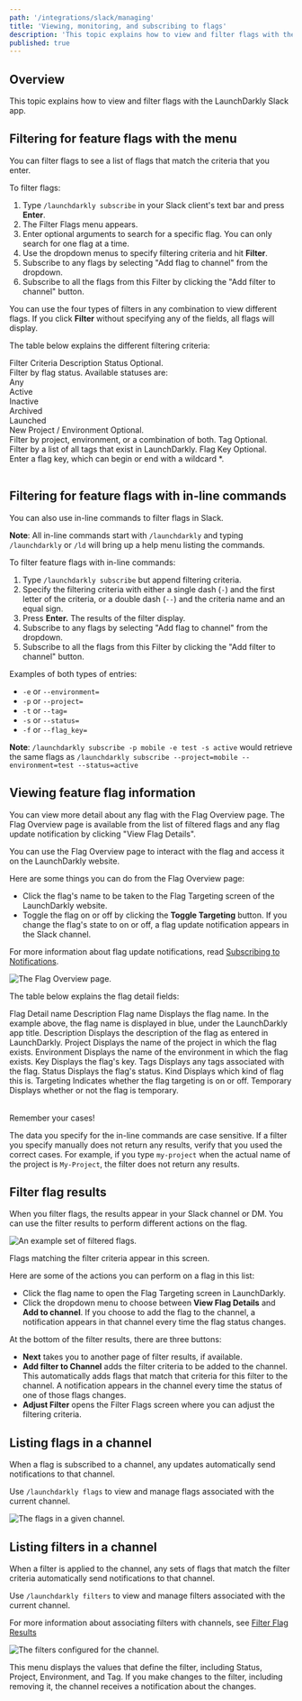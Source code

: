 ```yaml
---
path: '/integrations/slack/managing'
title: 'Viewing, monitoring, and subscribing to flags'
description: 'This topic explains how to view and filter flags with the LaunchDarkly Slack app.'
published: true
---
```


## Overview

This topic explains how to view and filter flags with the LaunchDarkly Slack app.

## Filtering for feature flags with the menu

You can filter flags to see a list of flags that match the criteria that you enter.

To filter flags:

1. Type `/launchdarkly subscribe` in your Slack client's text bar and press **Enter**.
2. The Filter Flags menu appears.
3. Enter optional arguments to search for a specific flag. You can only search for one flag at a time.
4. Use the dropdown menus to specify filtering criteria and hit **Filter**.
5. Subscribe to any flags by selecting "Add flag to channel" from the dropdown.
6. Subscribe to all the flags from this Filter by clicking the "Add filter to channel" button.

You can use the four types of filters in any combination to view different flags. If you click **Filter** without specifying any of the fields, all flags will display.

The table below explains the different filtering criteria:

<Table>
  <TableHeader>
    <TableHeadCell>Filter Criteria</TableHeadCell>
    <TableHeadCell>Description</TableHeadCell>
  </TableHeader>
  <TableBody>
    <TableRow>
      <TableCell>Status</TableCell>
      <TableCell>
        Optional.
        <br />
        Filter by flag status. Available statuses are:
        <br />
        Any
        <br />
        Active
        <br />
        Inactive
        <br />
        Archived
        <br />
        Launched
        <br />
        New
      </TableCell>
    </TableRow>
    <TableRow>
      <TableCell>Project / Environment</TableCell>
      <TableCell>
        Optional.
        <br />
        Filter by project, environment, or a combination of both.
      </TableCell>
    </TableRow>
    <TableRow>
      <TableCell>Tag</TableCell>
      <TableCell>
        Optional.
        <br />
        Filter by a list of all tags that exist in LaunchDarkly.
      </TableCell>
    </TableRow>
    <TableRow>
      <TableCell>Flag Key</TableCell>
      <TableCell>
        Optional.
        <br />
        Enter a flag key, which can begin or end with a wildcard *.
      </TableCell>
    </TableRow>
  </TableBody>
</Table>

## Filtering for feature flags with in-line commands

You can also use in-line commands to filter flags in Slack.

**Note**: All in-line commands start with `/launchdarkly` and typing `/launchdarkly` or `/ld` will bring up a help menu listing the commands.

To filter feature flags with in-line commands:

1. Type `/launchdarkly subscribe` but append filtering criteria.
2. Specify the filtering criteria with either a single dash (`-`) and the first letter of the criteria, or a double dash (`--`) and the criteria name and an equal sign.
3. Press **Enter.** The results of the filter display.
4. Subscribe to any flags by selecting "Add flag to channel" from the dropdown.
5. Subscribe to all the flags from this Filter by clicking the "Add filter to channel" button.

Examples of both types of entries:

- `-e` or `--environment=`
- `-p` or `--project=`
- `-t` or `--tag=`
- `-s` or `--status=`
- `-f` or `--flag_key=`

**Note**: `/launchdarkly subscribe -p mobile -e test -s active` would retrieve the same flags as `/launchdarkly subscribe --project=mobile --environment=test --status=active`

## Viewing feature flag information

You can view more detail about any flag with the Flag Overview page. The Flag Overview page is available from the list of filtered flags and any flag update notification by clicking "View Flag Details".

You can use the Flag Overview page to interact with the flag and access it on the LaunchDarkly website.

Here are some things you can do from the Flag Overview page:

- Click the flag's name to be taken to the Flag Targeting screen of the LaunchDarkly website.
- Toggle the flag on or off by clicking the **Toggle Targeting** button. If you change the flag's state to on or off, a flag update notification appears in the Slack channel.

For more information about flag update notifications, read [Subscribing to Notifications](/integrations/slack/notifications).

![The Flag Overview page.](../../images/slack-flag-overview.png)

The table below explains the flag detail fields:

<Table>
  <TableHeader>
    <TableHeadCell>Flag Detail name</TableHeadCell>
    <TableHeadCell>Description</TableHeadCell>
  </TableHeader>
  <TableBody>
    <TableRow>
      <TableCell>Flag name</TableCell>
      <TableCell>
        Displays the flag name. In the example above, the flag name is displayed in blue, under the LaunchDarkly app
        title.
      </TableCell>
    </TableRow>
    <TableRow>
      <TableCell>Description</TableCell>
      <TableCell>Displays the description of the flag as entered in LaunchDarkly.</TableCell>
    </TableRow>
    <TableRow>
      <TableCell>Project</TableCell>
      <TableCell>Displays the name of the project in which the flag exists.</TableCell>
    </TableRow>
    <TableRow>
      <TableCell>Environment</TableCell>
      <TableCell>Displays the name of the environment in which the flag exists.</TableCell>
    </TableRow>
    <TableRow>
      <TableCell>Key</TableCell>
      <TableCell>Displays the flag's key.</TableCell>
    </TableRow>
    <TableRow>
      <TableCell>Tags</TableCell>
      <TableCell>Displays any tags associated with the flag.</TableCell>
    </TableRow>
    <TableRow>
      <TableCell>Status</TableCell>
      <TableCell>Displays the flag's status.</TableCell>
    </TableRow>
    <TableRow>
      <TableCell>Kind</TableCell>
      <TableCell>Displays which kind of flag this is.</TableCell>
    </TableRow>
    <TableRow>
      <TableCell>Targeting</TableCell>
      <TableCell>Indicates whether the flag targeting is on or off.</TableCell>
    </TableRow>
    <TableRow>
      <TableCell>Temporary</TableCell>
      <TableCell>Displays whether or not the flag is temporary.</TableCell>
    </TableRow>
  </TableBody>
</Table>
<Callout intent="info">
  <CalloutTitle>Remember your cases!</CalloutTitle>
  <CalloutDescription>

The data you specify for the in-line commands are case sensitive. If a filter you specify manually does not return
any results, verify that you used the correct cases. For example, if you type `my-project` when the actual name of
the project is `My-Project`, the filter does not return any results.

  </CalloutDescription>
</Callout> 

## Filter flag results

When you filter flags, the results appear in your Slack channel or DM. You can use the filter results to perform different actions on the flag.

![An example set of filtered flags.](../../images/slack-flag-filtered-list.png) 


Flags matching the filter criteria appear in this screen.

Here are some of the actions you can perform on a flag in this list:

- Click the flag name to open the Flag Targeting screen in LaunchDarkly.
- Click the dropdown menu to choose between **View Flag Details** and **Add to channel**. If you choose to add the flag to the channel, a notification appears in that channel every time the flag status changes.

At the bottom of the filter results, there are three buttons:

- **Next** takes you to another page of filter results, if available.
- **Add filter to Channel** adds the filter criteria to be added to the channel. This automatically adds flags that match that criteria for this filter to the channel. A notification appears in the channel every time the status of one of those flags changes.
- **Adjust Filter** opens the Filter Flags screen where you can adjust the filtering criteria.

## Listing flags in a channel

When a flag is subscribed to a channel, any updates automatically send notifications to that channel.

Use `/launchdarkly flags` to view and manage flags associated with the current channel.

![The flags in a given channel.](../../images/slack-flag-remove.png) 


## Listing filters in a channel

When a filter is applied to the channel, any sets of flags that match the filter criteria automatically send notifications to that channel.

Use `/launchdarkly filters` to view and manage filters associated with the current channel.

For more information about associating filters with channels, see [Filter Flag Results](/integrations/slack/managing#filter-flag-results)


![The filters configured for the channel.](../../images/slack-channel-filters.png) 


This menu displays the values that define the filter, including Status, Project, Environment, and Tag. If you make changes to the filter, including removing it, the channel receives a notification about the changes.
